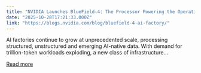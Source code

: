 ```yaml
---
title: "NVIDIA Launches BlueField-4: The Processor Powering the Operating System of AI Factories"
date: "2025-10-28T17:21:33.000Z"
link: "https://blogs.nvidia.com/blog/bluefield-4-ai-factory/"
---
```


AI factories continue to grow at unprecedented scale, processing structured, unstructured and emerging AI-native data. With demand for trillion-token workloads exploding, a new class of infrastructure...

[Read more](https://blogs.nvidia.com/blog/bluefield-4-ai-factory/)
